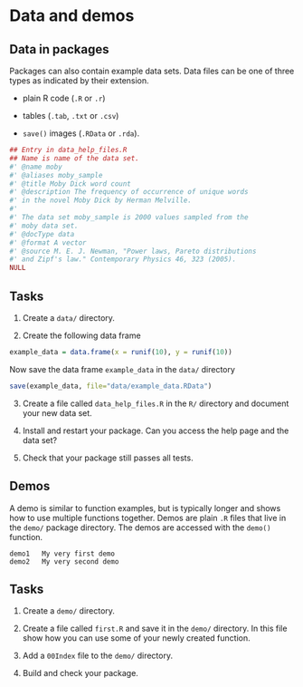 # Data and demos

## Data in packages

Packages can also contain example data sets\sidenote{Full details are given at \url{http://goo.gl/Y4Srx4}.}. Data files\sidenote{Note that R code should be "self-
sufficient" and not make use of extra functionality provided by the package, so that the data file can also be used without having to load the package.} can be one of three types as indicated by their extension.

- plain R code (`.R` or `.r`)

- tables (`.tab`, `.txt` or `.csv`)

- `save()` images (`.RData` or `.rda`).

\marginnote{I tend to use RData files.}

\noindent{Data files live in the \texttt{data/} directory.}

\indent{Each data file should also have an associated help page. The easiest way to generate a help page is to use \texttt{roxygen2} and a dummy R function. Typically, I have a file called \texttt{data\_help\_files.R}, which has entries for the each data set. For example,}

```r
## Entry in data_help_files.R
## Name is name of the data set.
#' @name moby
#' @aliases moby_sample
#' @title Moby Dick word count
#' @description The frequency of occurrence of unique words
#' in the novel Moby Dick by Herman Melville.
#'
#' The data set moby_sample is 2000 values sampled from the
#' moby data set.
#' @docType data
#' @format A vector
#' @source M. E. J. Newman, "Power laws, Pareto distributions
#' and Zipf's law." Contemporary Physics 46, 323 (2005).
NULL
```

## Tasks

1. Create a `data/` directory.

2. Create the following data frame

```r
example_data = data.frame(x = runif(10), y = runif(10))
```

Now save\sidenote{Use the save function.} the data frame `example_data` in the `data/` directory

```r
save(example_data, file="data/example_data.RData")
```

3. Create a file called `data_help_files.R` in the `R/` directory and document your new data set.

4. Install and restart your package. Can you access the help page and the data set?

5. Check that your package still passes all tests\sidenote{CTRL + E.}.

## Demos

A demo is similar to function examples, but is typically longer and shows how to use multiple functions together. Demos are plain `.R` files that live in the `demo/` package directory. The demos are accessed with the `demo()` function.

\indent{In \texttt{demo/} directory, there should also be an \texttt{00Index} file, that lists
the demos\sidenote{There is a planned \texttt{demoTitle} tag for \texttt{roxygen2}, but currently this hasn’t been implemented.}. For example,\sidenote{Note the white space separation in
the \texttt{00Index}. Use at least four spaces
to avoid annoying error messages.}}

```
demo1   My very first demo
demo2   My very second demo
```

## Tasks

1. Create a `demo/` directory.

2. Create a file called `first.R` and save it in the `demo/` directory. In this file show how you can use some of your newly created function.

3. Add a `00Index` file to the `demo/` directory.

4. Build and check your package.
